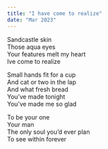```yaml
---
title: "I have come to realize"
date: "Mar 2023"
---
```


Sandcastle skin<br/>
Those aqua eyes<br/>
Your features melt my heart<br/>
Ive come to realize<br/>

Small hands fit for a cup<br/>
And cat or two in the lap <br/>
And what fresh bread<br/>
You’ve made tonight<br/>
You’ve made me so glad<br/>

To be your one<br/>
Your man<br/>
The only soul you’d ever plan<br/>
To see within forever<br/>
